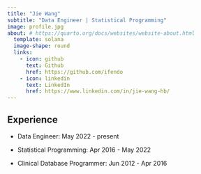 ```yaml
---
title: "Jie Wang"
subtitle: "Data Engineer | Statistical Programming"
image: profile.jpg
about: # https://quarto.org/docs/websites/website-about.html
  template: solana
  image-shape: round
  links:
    - icon: github
      text: Github
      href: https://github.com/ifendo
    - icon: linkedin
      text: LinkedIn
      href: https://www.linkedin.com/in/jie-wang-hb/
---
```


## Experience

- Data Engineer: May 2022 - present

- Statistical Programming: Apr 2016 - May 2022

- Clinical Database Programmer: Jun 2012 - Apr 2016